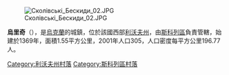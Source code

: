 [[Image:Сколівські_Бескиди_02.JPG|right]]

'''烏里奇'''（{{lang-uk|Урич}}），是[[烏克蘭|烏克蘭]]的城鎮，位於該國西部[[利沃夫州|利沃夫州]]，由[[斯科列區|斯科列區]]負責管轄，始建於1369年，面積1.55平方公里，2001年人口305，人口密度每平方公里196.77人。

{{coord|49|10|55|N|23|24|20|E|scale:30000|display=title}}

[[Category:利沃夫州村落|Category:利沃夫州村落]]
[[Category:斯科列區村落|Category:斯科列區村落]]


{{Lviv-geo-stub}}